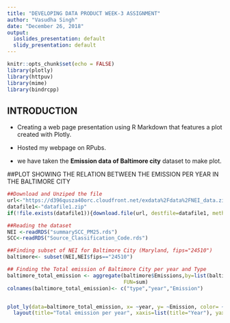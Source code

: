 ---
title: "DEVELOPING DATA PRODUCT WEEK-3 ASSIGNMENT"
author: "Vasudha Singh"
date: "December 26, 2018"
output:
  ioslides_presentation: default
  slidy_presentation: default
---
```{r setup, include=FALSE}
knitr::opts_chunk$set(echo = FALSE)
library(plotly)
library(httpuv)
library(mime)
library(bindrcpp)
```

## INTRODUCTION

- Creating a web page presentation using R Markdown that features a plot created with Plotly.

- Hosted my webpage on RPubs. 

- we have taken the **Emission data of Baltimore city** dataset to make plot.


##PLOT SHOWING THE RELATION BETWEEN THE EMISSION PER YEAR IN THE BALTIMORE CITY

```{r, echo=FALSE}

##Download and Unziped the file 
url<-"https://d396qusza40orc.cloudfront.net/exdata%2Fdata%2FNEI_data.zip"
datafile1<-"datafile1.zip"
if(!file.exists(datafile1)){download.file(url, destfile=datafile1, method="auto"); unzip(datafile1, exdir=".")}

##Reading the dataset
NEI <-readRDS("summarySCC_PM25.rds")
SCC<-readRDS("Source_Classification_Code.rds")

##Finding subset of NEI for Baltimore City (Maryland, fips="24510")
baltimore<- subset(NEI,NEI$fips=="24510")

## Finding the Total emission of Baltimore City per year and Type
baltimore_total_emission <- aggregate(baltimore$Emissions,by=list(baltimore$type, baltimore$year),
                                      FUN=sum)
colnames(baltimore_total_emission)<- c("type","year","Emission")


plot_ly(data=baltimore_total_emission, x= ~year, y= ~Emission, color= ~type, type="bar")%>%
  layout(title="Total emission per year", xaxis=list(title="Year"), yaxis=list(title="Emission"))

``` 


